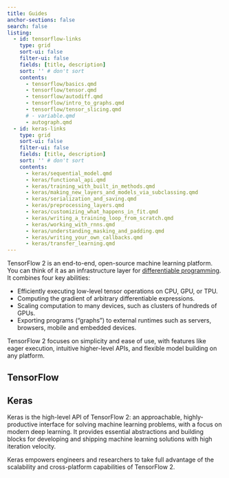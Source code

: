 ```yaml
---
title: Guides
anchor-sections: false
search: false
listing:
  - id: tensorflow-links
    type: grid
    sort-ui: false
    filter-ui: false
    fields: [title, description]
    sort: '' # don't sort
    contents: 
      - tensorflow/basics.qmd
      - tensorflow/tensor.qmd
      - tensorflow/autodiff.qmd
      - tensorflow/intro_to_graphs.qmd
      - tensorflow/tensor_slicing.qmd
      # - variable.qmd
      - autograph.qmd
  - id: keras-links
    type: grid
    sort-ui: false
    filter-ui: false
    fields: [title, description]
    sort: '' # don't sort
    contents:
      - keras/sequential_model.qmd
      - keras/functional_api.qmd
      - keras/training_with_built_in_methods.qmd
      - keras/making_new_layers_and_models_via_subclassing.qmd
      - keras/serialization_and_saving.qmd
      - keras/preprocessing_layers.qmd
      - keras/customizing_what_happens_in_fit.qmd
      - keras/writing_a_training_loop_from_scratch.qmd
      - keras/working_with_rnns.qmd
      - keras/understanding_masking_and_padding.qmd
      - keras/writing_your_own_callbacks.qmd
      - keras/transfer_learning.qmd
---
```


TensorFlow 2 is an end-to-end, open-source machine learning platform.
You can think of it as an infrastructure layer for [differentiable
programming](https://en.wikipedia.org/wiki/Differentiable_programming).
It combines four key abilities:

-   Efficiently executing low-level tensor operations on CPU, GPU, or
    TPU.
-   Computing the gradient of arbitrary differentiable expressions.
-   Scaling computation to many devices, such as clusters of hundreds of
    GPUs.
-   Exporting programs ("graphs") to external runtimes such as servers,
    browsers, mobile and embedded devices.

TensorFlow 2 focuses on simplicity and ease of use, with features like
eager execution, intuitive higher-level APIs, and flexible model
building on any platform.

## TensorFlow

::: {#tensorflow-links}
:::

## Keras

Keras is the high-level API of TensorFlow 2: an approachable,
highly-productive interface for solving machine learning problems, with
a focus on modern deep learning. It provides essential abstractions and
building blocks for developing and shipping machine learning solutions
with high iteration velocity.

Keras empowers engineers and researchers to take full advantage of the
scalability and cross-platform capabilities of TensorFlow 2.

::: {#keras-links}
:::
